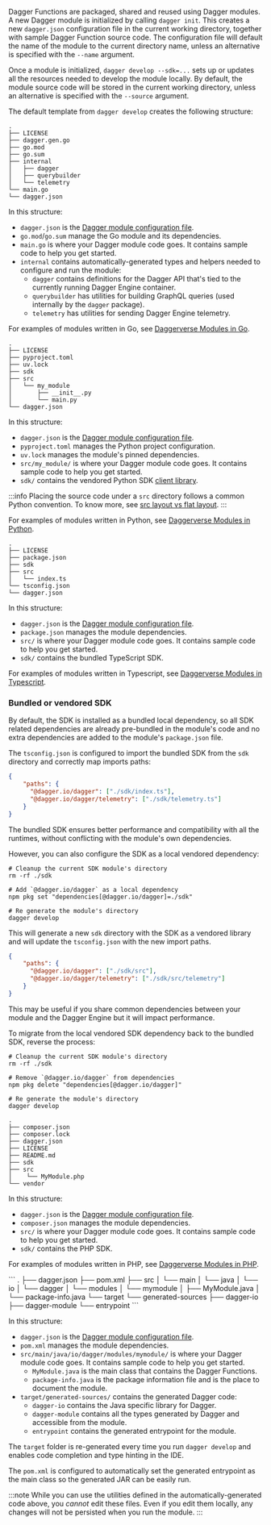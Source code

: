 
Dagger Functions are packaged, shared and reused using Dagger modules. A new Dagger module is initialized by calling `dagger init`. This creates a new `dagger.json` configuration file in the current working directory, together with sample Dagger Function source code. The configuration file will default the name of the module to the current directory name, unless an alternative is specified with the `--name` argument.

Once a module is initialized, `dagger develop --sdk=...` sets up or updates all the resources needed to develop the module locally. By default, the module source code will be stored in the current working directory, unless an alternative is specified with the `--source` argument.

The default template from `dagger develop` creates the following structure:

<Tabs groupId="language" queryString="sdk">
<TabItem value="go" label="Go">

```
.
├── LICENSE
├── dagger.gen.go
├── go.mod
├── go.sum
├── internal
│   ├── dagger
│   ├── querybuilder
│   └── telemetry
└── main.go
└── dagger.json
```

In this structure:

- `dagger.json` is the [Dagger module configuration file](../configuration/modules.mdx).
- `go.mod`/`go.sum` manage the Go module and its dependencies.
- `main.go` is where your Dagger module code goes. It contains sample code to help you get started.
- `internal` contains automatically-generated types and helpers needed to configure and run the module:
    - `dagger` contains definitions for the Dagger API that's tied to the currently running Dagger Engine container.
    - `querybuilder` has utilities for building GraphQL queries (used internally by the `dagger` package).
    - `telemetry` has utilities for sending Dagger Engine telemetry.

For examples of modules written in Go, see [Daggerverse Modules in Go](https://daggerverse.dev/search?sdk=go).

</TabItem>
<TabItem value="python" label="Python">

```
.
├── LICENSE
├── pyproject.toml
├── uv.lock
├── sdk
├── src
│   └── my_module
│       ├── __init__.py
│       └── main.py
└── dagger.json
```

In this structure:

- `dagger.json` is the [Dagger module configuration file](../configuration/modules.mdx).
- `pyproject.toml` manages the Python project configuration.
- `uv.lock` manages the module's pinned dependencies.
- `src/my_module/` is where your Dagger module code goes. It contains sample code to help you get started.
- `sdk/` contains the vendored Python SDK [client library](https://pypi.org/project/dagger-io/).

:::info
Placing the source code under a `src` directory follows a common Python convention. To know more, see [src layout vs flat layout](https://packaging.python.org/en/latest/discussions/src-layout-vs-flat-layout/).
:::

For examples of modules written in Python, see [Daggerverse Modules in Python](https://daggerverse.dev/search?sdk=python).

</TabItem>
<TabItem value="typescript" label="TypeScript">

```
.
├── LICENSE
├── package.json
├── sdk
├── src
│   └── index.ts
└── tsconfig.json
└── dagger.json
```

In this structure:

- `dagger.json` is the [Dagger module configuration file](../configuration/modules.mdx).
- `package.json` manages the module dependencies.
- `src/` is where your Dagger module code goes. It contains sample code to help you get started.
- `sdk/` contains the bundled TypeScript SDK.

For examples of modules written in Typescript, see [Daggerverse Modules in Typescript](https://daggerverse.dev/search?sdk=typescript).

<a id="ts-configure-sdk-origin"></a>

### Bundled or vendored SDK

By default, the SDK is installed as a bundled local dependency, so all SDK related dependencies are already pre-bundled in the module's code
and no extra dependencies are added to the module's `package.json` file.

The `tsconfig.json` is configured to import the bundled SDK from the `sdk` directory and correctly map imports paths:

```json
{
    "paths": {
      "@dagger.io/dagger": ["./sdk/index.ts"],
      "@dagger.io/dagger/telemetry": ["./sdk/telemetry.ts"]
    }
}
```

The bundled SDK ensures better performance and compatibility with all the runtimes, without conflicting with the module's own dependencies.

However, you can also configure the SDK as a local vendored dependency:

```shell
# Cleanup the current SDK module's directory
rm -rf ./sdk 

# Add `@dagger.io/dagger` as a local dependency
npm pkg set "dependencies[@dagger.io/dagger]=./sdk"

# Re generate the module's directory
dagger develop
```

This will generate a new `sdk` directory with the SDK as a vendored library and will update the `tsconfig.json` with the new import paths.

```json
{
    "paths": {
      "@dagger.io/dagger": ["./sdk/src"],
      "@dagger.io/dagger/telemetry": ["./sdk/src/telemetry"]
    }
}
```

This may be useful if you share common dependencies between your module and the Dagger Engine but it will impact
performance.

To migrate from the local vendored SDK dependency back to the bundled SDK, reverse the process:

```shell
# Cleanup the current SDK module's directory
rm -rf ./sdk 

# Remove `@dagger.io/dagger` from dependencies
npm pkg delete "dependencies[@dagger.io/dagger]"

# Re generate the module's directory
dagger develop
```

</TabItem>
<TabItem value="php" label="PHP">

```
.
├── composer.json
├── composer.lock
├── dagger.json
├── LICENSE
├── README.md
├── sdk
├── src
│    └── MyModule.php
└── vendor
```

In this structure:

- `dagger.json` is the [Dagger module configuration file](../configuration/modules.mdx).
- `composer.json` manages the module dependencies.
- `src/` is where your Dagger module code goes. It contains sample code to help you get started.
- `sdk/` contains the PHP SDK.

For examples of modules written in PHP, see [Daggerverse Modules in PHP](https://daggerverse.dev/search?sdk=php).

</TabItem>
<TabItem value="java" label="Java">
```
.
├── dagger.json
├── pom.xml
├── src
│   └── main
│       └── java
│           └── io
│               └── dagger
│                   └── modules
│                       └── mymodule
│                           ├── MyModule.java
│                           └── package-info.java
└── target
    └── generated-sources
        ├── dagger-io
        ├── dagger-module
        └── entrypoint
```

In this structure:

- `dagger.json` is the [Dagger module configuration file](../configuration/modules.mdx).
- `pom.xml` manages the module dependencies.
- `src/main/java/io/dagger/modules/mymodule/` is where your Dagger module code goes. It contains sample code to help you get started.
    - `MyModule.java` is the main class that contains the Dagger Functions.
    - `package-info.java` is the package information file and is the place to document the module.
- `target/generated-sources/` contains the generated Dagger code:
    - `dagger-io` contains the Java specific library for Dagger.
    - `dagger-module` contains all the types generated by Dagger and accessible from the module.
    - `entrypoint` contains the generated entrypoint for the module.

The `target` folder is re-generated every time you run `dagger develop` and enables code completion
and type hinting in the IDE.

The `pom.xml` is configured to automatically set the generated entrypoint as the main class so the generated JAR
can be easily run.
</TabItem>
</Tabs>

:::note
While you can use the utilities defined in the automatically-generated code above, you *cannot* edit these files. Even if you edit them locally, any changes will not be persisted when you run the module.
:::
